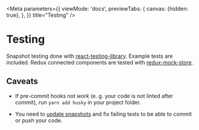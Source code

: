 
<Meta
  parameters={{
    viewMode: 'docs',
    previewTabs: {
      canvas: {hidden: true},
    },
  }}
  title="Testing"
/>



# Testing

Snapshot testing done with [react-testing-library](https://testing-library.com/docs/react-testing-library/intro). Example tests are included. Redux connected components are tested with [redux-mock-store](https://github.com/dmitry-zaets/redux-mock-store).

## Caveats

- If pre-commit hooks not work (e. g. your code is not linted after commit), run ``yarn add husky`` in your project folder.

- You need to [update snapshots](https://jestjs.io/docs/en/snapshot-testing#updating-snapshots) and fix failing tests to be able to commit or push your code.
